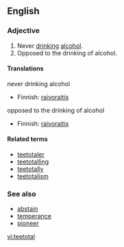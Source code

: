 ==English==

===Adjective===
{{en-adj|-}}
# Never [[drink]]ing [[alcohol]].
# Opposed to the drinking of alcohol.

====Translations====
;never drinking alcohol
{{top}}
*Finnish: [[raivoraitis]]
{{mid}}
{{bottom}}

;opposed to the drinking of alcohol
{{top}}
*Finnish: [[raivoraitis]]
{{mid}}
{{bottom}}

====Related terms====
*[[teetotaler]]
*[[teetotalling]]
*[[teetotally]]
*[[teetotalism]]

===See also===
*[[abstain]]
*[[temperance]]
*[[pioneer]]

[[vi:teetotal]]